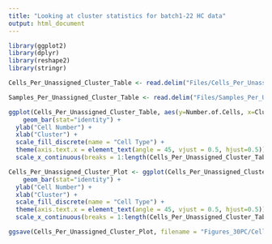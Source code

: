 ```yaml
---
title: "Looking at cluster statistics for batch1-22 HC data"
output: html_document
---
```



```R
library(ggplot2)
library(dplyr)
library(reshape2)
library(stringr)

Cells_Per_Unassigned_Cluster_Table <- read.delim("Files/Cells_Per_Unassigned_Cluster_Table.tsv")

Samples_Per_Unassigned_Cluster_Table <- read.delim("Files/Samples_Per_Unassigned_Cluster_Table.tsv")

```



```R

ggplot(Cells_Per_Unassigned_Cluster_Table, aes(y=Number.of.Cells, x=Cluster)) + 
    geom_bar(stat="identity") +
  ylab("Cell Number") +
  xlab("Cluster") +
  scale_fill_discrete(name = "Cell Type") +
  theme(axis.text.x = element_text(angle = 45, vjust = 0.5, hjust=0.5)) +
  scale_x_continuous(breaks = 1:length(Cells_Per_Unassigned_Cluster_Table$Number.of.Cells))

```


```R

Cells_Per_Unassigned_Cluster_Plot <- ggplot(Cells_Per_Unassigned_Cluster_Table, aes(y=Number.of.Cells, x=Cluster)) + 
    geom_bar(stat="identity") +
  ylab("Cell Number") +
  xlab("Cluster") +
  scale_fill_discrete(name = "Cell Type") +
  theme(axis.text.x = element_text(angle = 45, vjust = 0.5, hjust=0.5)) +
  scale_x_continuous(breaks = 1:length(Cells_Per_Unassigned_Cluster_Table$Number.of.Cells))

ggsave(Cells_Per_Unassigned_Cluster_Plot, filename = "Figures_30PC/Cells_Per_Unassigned_Cluster_Plot.pdf", device = "pdf", width = 8, height = 8, units = "in")

```


